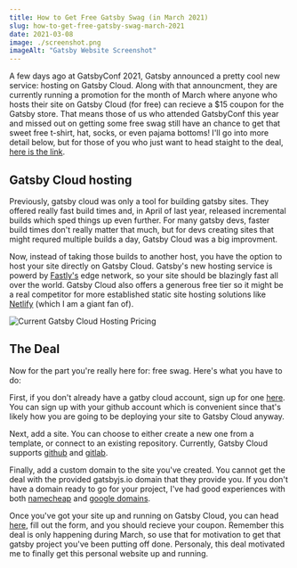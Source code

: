 ```yaml
---
title: How to Get Free Gatsby Swag (in March 2021)
slug: how-to-get-free-gatsby-swag-march-2021
date: 2021-03-08
image: ./screenshot.png
imageAlt: "Gatsby Website Screenshot"
---
```


A few days ago at GatsbyConf 2021, Gatsby announced a pretty cool new service: hosting on Gatsby Cloud. Along with that announcment, they are currently running a promotion for the month of March where anyone who hosts their site on Gatsby Cloud (for free) can recieve a $15 coupon for the Gatsby store. That means those of us who attended GatsbyConf this year and missed out on getting some free swag still have an chance to get that sweet free t-shirt, hat, socks, or even pajama bottoms! I'll go into more detail below, but for those of you who just want to head staight to the deal, [here is the link](https://www.gatsbyjs.com/hosting-swag/).

## Gatsby Cloud hosting

Previously, gatsby cloud was only a tool for building gatsby sites. They offered really fast build times and, in April of last year, released incremental builds which sped things up even further. For many gatsby devs, faster build times don't really matter that much, but for devs creating sites that might requred multiple builds a day, Gatsby Cloud was a big improvment.

Now, instead of taking those builds to another host, you have the option to host your site directly on Gatsby Cloud. Gatsby's new hosting service is powerd by [Fastly's](https://www.fastly.com/) edge network, so your site should be blazingly fast all over the world. Gatsby Cloud also offers a generous free tier so it might be a real competitor for more established static site hosting solutions like [Netlify](https://netlify.com) (which I am a giant fan of).

![Current Gatsby Cloud Hosting Pricing](./sales-screenshot.png)

## The Deal

Now for the part you're really here for: free swag. Here's what you have to do:

First, if you don't already have a gatby cloud account, sign up for one [here](https://www.gatsbyjs.com/dashboard/signup/). You can sign up with your github account which is convenient since that's likely how you are going to be deploying your site to Gatsby Cloud anyway.

Next, add a site. You can choose to either create a new one from a template, or connect to an existing repository. Currently, Gatsby Cloud supports [github](https://github.com) and [gitlab](https://gitlab.com).

Finally, add a custom domain to the site you've created. You cannot get the deal with the provided gatsbyjs.io domain that they provide you. If you don't have a domain ready to go for your project, I've had good experiences with both [namecheap](https://namecheap.pxf.io/WDDDkM) and [google domains](https://domains.google/).

Once you've got your site up and running on Gatsby Cloud, you can head [here](https://www.gatsbyjs.com/hosting-swag/), fill out the form, and you should recieve your coupon. Remember this deal is only happening during March, so use that for motivation to get that gatsby project you've been putting off done. Personaly, this deal motivated me to finally get this personal website up and running.
